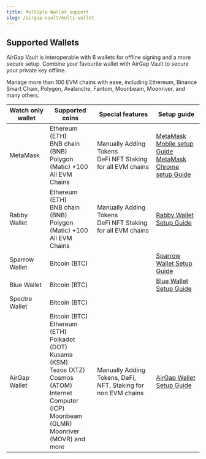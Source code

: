 ```yaml
---
title: Multiple Wallet support
slug: /airgap-vault/multi-wallet
---
```


## Supported Wallets

AirGap Vault is interoperable with 6 wallets for offline signing and a more secure setup. Combine your favourite wallet with AirGap Vault to secure your private key offline.

Manage more than 100 EVM chains with ease, including Ethereum, Binance Smart Chain, Polygon, Avalanche, Fantom, Moonbeam, Moonriver, and many others.

| **Watch only wallet** | **Supported coins**                                                                                                                                                                                  | **Special features**                                             | **Setup guide**                                                                                              |
| --------------------- | ---------------------------------------------------------------------------------------------------------------------------------------------------------------------------------------------------- | ---------------------------------------------------------------- | ------------------------------------------------------------------------------------------------------------ |
| MetaMask              | Ethereum (ETH) <br/> BNB chain (BNB) <br/> Polygon (Matic) +100 <br/> All EVM Chains                                                                                                                 | Manually Adding Tokens <br/> DeFi NFT Staking for all EVM chains | [MetaMask Mobile setup Guide](/guides/metamask)<br/> [MetaMask Chrome setup Guide](/guides/metamask-mobile/) |
| Rabby Wallet          | Ethereum (ETH) <br/> BNB chain (BNB) <br/> Polygon (Matic) +100 <br/> All EVM Chains                                                                                                                 | Manually Adding Tokens <br/> DeFi NFT Staking for all EVM chains | [Rabby Wallet Setup Guide](/guides/rabby)                                                                    |
| Sparrow Wallet        | Bitcoin (BTC)                                                                                                                                                                                        |                                                                  | [Sparrow Wallet Setup Guide](/guides/sparrow)                                                                |
| Blue Wallet           | Bitcoin (BTC)                                                                                                                                                                                        |                                                                  | [Blue Wallet Setup Guide](/guides/bluewallet)                                                                |
| Spectre Wallet        | Bitcoin (BTC)                                                                                                                                                                                        |                                                                  |                                                                                                              |
| AirGap Wallet         | Bitcoin (BTC) <br/> Ethereum (ETH) <br/> Polkadot (DOT) <br/> Kusama (KSM) <br/> Tezos (XTZ) <br/> Cosmos (ATOM) <br/> Internet Computer (ICP) <br/> Moonbeam (GLMR) <br/> Moonriver (MOVR) and more | Manually Adding Tokens, DeFi, NFT, Staking for non EVM chains    | [AirGap Wallet Setup Guide](/guides/step-by-step-guide/)                                                     |
